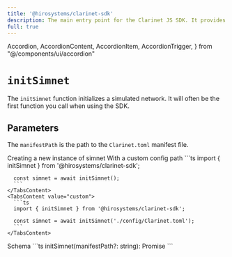 ```yaml
---
title: '@hirosystems/clarinet-sdk'
description: The main entry point for the Clarinet JS SDK. It provides properties and methods for interacting with the Clarinet network.
full: true
---
```


  Accordion,
  AccordionContent,
  AccordionItem,
  AccordionTrigger,
} from "@/components/ui/accordion"

# `initSimnet`

The `initSimnet` function initializes a simulated network. It will often be the first function you call when using the SDK.

## Parameters

The `manifestPath` is the path to the `Clarinet.toml` manifest file.

  <Tabs defaultValue="default">
    <TabsList className='flex flex-wrap'>
      <TabsTrigger value="default" className='tab group'>
        <Badge className='transition-colors'>Creating a new instance of simnet</Badge>
      </TabsTrigger>
      <TabsTrigger value="custom" className='tab group'>
        <Badge className='badge transition-colors'>With a custom config path</Badge>
      </TabsTrigger>
    </TabsList>
    <TabsContent value="default">
      ```ts
      import { initSimnet } from '@hirosystems/clarinet-sdk';

      const simnet = await initSimnet();
      ```
    </TabsContent>
    <TabsContent value="custom">
      ```ts
      import { initSimnet } from '@hirosystems/clarinet-sdk';

      const simnet = await initSimnet('./config/Clarinet.toml');
      ```
    </TabsContent>
  </Tabs>

  <Accordion type="single" collapsible className="w-full">
    <AccordionItem value="schema">
      <AccordionTrigger>Schema</AccordionTrigger>
      <AccordionContent>
        ```ts
        initSimnet(manifestPath?: string): Promise<Simnet>
        ```
      </AccordionContent>
    </AccordionItem>
  </Accordion>